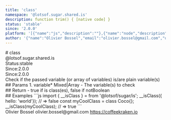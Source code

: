 ```yaml
---
title: 'class'
namespace: '@lotsof.sugar.shared.is'
description: function trim() { [native code] }
status: 'stable'
since: '2.0.0'
platform: '[{"name":"js","description":""},{"name":"node","description":""}]'
author: '{"name":"Olivier Bossel","email":"olivier.bossel@gmail.com","url":"https://coffeekraken.io"}'
---
```

<div class="docmap-mdx">
# class
<div class="_namespace">@lotsof.sugar.shared.is</div>
<div class="_metas">
<div class="_status"><span class="_status-label">Status:</span><span class="_status-value -stable">stable</span></div>
<div class="_since"><span class="_since-label">Since:</span><span class="_since-value">2.0.0</span></div>
<div class="_since"><span class="_since-label">Since:</span><span class="_since-value">2.0.0</span></div>
</div>
<div class="_description">
Check if the passed variable (or array of variables) is/are plain variable(s)
</div>
<div class="_params">
## Params
1. <span class="_name">variable<span class="_required">*</span></span><span class="_default"></span> <span class="_type">Mixed|Array</span>
   - The variable(s) to check
</div>
<div class="_return">
## Return
- <span class="_description">true if is class(es), false if not</span><span class="_default"></span><span class="_type">Boolean</span>
</div>
<div class="_examples">
## Examples
```js
import { __isClass } = from '@lotsof/sugar/is';
__isClass({ hello: 'world'}); // => false
const myCoolClass = class Coco{};
__isClass(myCoolClass); // => true
```
</div>
<div class="_author">
<span class="_name">Olivier Bossel</span>
<span class="_email">olivier.bossel@gmail.com</span>
<a href="https://coffeekraken.io" target="_blank" class="_url">https://coffeekraken.io</a>
</div>
</div>